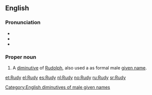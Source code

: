 {{also|rudy|rudý}}
==English==

===Pronunciation===
* {{IPA|/ˈɹuːdi/|lang=en}}
* {{homophones|rudy|rudie|lang=en}}
* {{rhymes|uːdi|lang=en}}

===Proper noun===
{{en-proper noun}}

# A [[diminutive]] of [[Rudolph]], also used a as formal male [[given name]].

[[Category:English diminutives of male given names]]

[[et:Rudy]]
[[el:Rudy]]
[[es:Rudy]]
[[nl:Rudy]]
[[no:Rudy]]
[[ru:Rudy]]
[[sr:Rudy]]